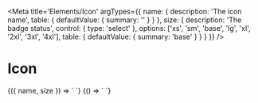 
<Meta
  title='Elements/Icon'
  argTypes={{
    name: {
      description: 'The icon name',
      table: { defaultValue: { summary: '' } }
    },
    size: {
      description: 'The badge status',
      control: { type: 'select' },
      options: ['xs', 'sm', 'base', 'lg', 'xl', '2xl', '3xl', '4xl'],
      table: { defaultValue: { summary: 'base' } }
    }
  }}
/>

# Icon

<Canvas>
  <Story
    name='Icon'
    args={{
      name: 'camera',
      size: 'base',
    }}
  >
    {({ name, size }) => `
      <v-icon
        name='${name}'
        size='${size}'
      />
    `}
  </Story>
</Canvas>

<Canvas>
  <Story name='All'>
    {() => `
      <v-icon name='error-outline'></v-icon>
      <v-icon name='warning'></v-icon>
      <v-icon name='naught'></v-icon>
      <v-icon name='disconnected'></v-icon>
      <v-icon name='add'></v-icon>
      <v-icon name='x'></v-icon>
      <v-icon name='copy'></v-icon>
      <v-icon name='remove'></v-icon>
      <v-icon name='send'></v-icon>
      <v-icon name='undo'></v-icon>
      <v-icon name='connected'></v-icon>
      <v-icon name='download'></v-icon>
      <v-icon name='camera'></v-icon>
      <v-icon name='center'></v-icon>
      <v-icon name='chevron-down'></v-icon>
      <v-icon name='menu'></v-icon>
      <v-icon name='arrow-up'></v-icon>
      <v-icon name='checkmark'></v-icon>
      <v-icon name='settings'></v-icon>
      <v-icon name='refresh-camera'></v-icon>
      <v-icon name='filter'></v-icon>
      <v-icon name='open-full'></v-icon>
      <v-icon name='refresh'></v-icon>
      <v-icon name='info-outline'></v-icon>
      <v-icon name='pause-circle-filled'></v-icon>
      <v-icon name='play-circle-filled'></v-icon>
      <v-icon name='logout'></v-icon>
      <v-icon name='instagram'></v-icon>
      <v-icon name='social-medium'></v-icon>
      <v-icon name='save'></v-icon>
      <v-icon name='edit'></v-icon>
      <v-icon name='stop-circle'></v-icon>
      <v-icon name='twitter'></v-icon>
      <v-icon name='linkedin'></v-icon>
      <v-icon name='trash'></v-icon>
    `}
  </Story>
</Canvas>